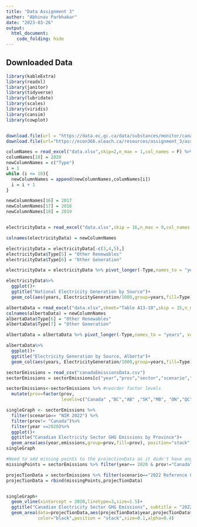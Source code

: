 ```yaml
---
title: "Data Assignment 3"
author: "Abhinav Parbhakar"
date: "2023-03-26"
output: 
  html_document: 
    code_folding: hide
---
```

## Downloaded Data
```r

library(kableExtra)
library(readxl)
library(janitor)
library(tidyverse)
library(lubridate)
library(scales)
library(viridis)
library(cansim)
library(cowplot)


download.file(url = "https://data.ec.gc.ca/data/substances/monitor/canada-s-official-greenhouse-gas-inventory/C-Tables-Electricity-Canada-Provinces-Territories/EN_Electricity_Can_Prov_Terr.xlsx", destfile = "data.xlsx", mode = "wb")
download.file(url="https://econ366.aleach.ca/resources/assignment_3/assignment_3_projections.csv", destfile="canadaEmissionsData.csv", mode="wb")
```

```r
columNames = read_excel("data.xlsx",skip=2,n_max = 1,col_names = F) %>% clean_names()
columNames[18] = 2020
newColumnNames = c("Type")
i = 1
while (i <= 18){
  newColumnNames = append(newColumnNames,columNames[i])
  i = i + 1
}

newColumnNames[16] = 2017
newColumnNames[17] = 2018
newColumnNames[18] = 2019


electricityData = read_excel("data.xlsx",skip = 16,n_max = 9,col_names = F ) %>% clean_names()

colnames(electricityData) = newColumnNames

electricityData = electricityData[-c(3,4,5),]
electricityData$Type[5] = "Other Renewables"
electricityData$Type[6] = "Other Generation"

electricityData = electricityData %>% pivot_longer(-Type,names_to = "years", values_to = "ElectricityGeneration")

electricityData%>%
  ggplot()+
  ggtitle("National Electricity Generation by Source")+
  geom_col(aes(years, ElectricityGeneration/1000,group=years,fill=Type),color="black",linewidth=.25,width = 0.8)

albertaData = read_excel("data.xlsx",sheet="Table A13-10",skip = 15,n_max = 7,col_names = F ) %>% clean_names()
colnames(albertaData) = newColumnNames
albertaData$Type[6] = "Other Renewables"
albertaData$Type[7] = "Other Generation"

albertaData = albertaData %>% pivot_longer(-Type,names_to = "years", values_to = "ElectricityGeneration")

albertaData%>%
  ggplot()+
  ggtitle("Electricity Generation by Source, Alberta")+
  geom_col(aes(years, ElectricityGeneration/1000,group=years,fill=Type),color="black",linewidth=.25,width = 0.9)

```

```r
sectorEmissions = read_csv("canadaEmissionsData.csv")
sectorEmissions = sectorEmissions[c("year","prov","sector","scenario","emissions")]

sectorEmissions<-sectorEmissions %>% #reorder factor levels
  mutate(prov=factor(prov, 
                     levels=c("Canada" ,"BC","AB" ,"SK","MB", "ON","QC","ATL","TERR"  )))

singleGraph <- sectorEmissions %>%
  filter(scenario== "NIR 2022") %>%
  filter(prov!= "Canada")%>%
  filter(year <=2020)%>%
  ggplot()+
  ggtitle("Canadian Electricity Sector GHG Emissions by Province")+
  geom_area(aes(year,emissions,group=prov,fill=prov), position="stack", color="black", linewidth=0.5,alpha=4)
singleGraph

#Need to add missing points to the projectionData as it didn't have any data points for 2020 to bind it
missingPoints = sectorEmissions %>% filter(year== 2020 & prov!="Canada" & scenario=="NIR 2022")

projecTionData = sectorEmissions %>% filter(scenario=="2022 Reference Case" & prov!= "Canada" & emissions > 0)
projecTionData = rbind(missingPoints,projecTionData)


singleGraph+
  geom_vline(xintercept = 2020,linetype=3,size=1.5)+
  ggtitle("Canadian Electricity Sector GHG Emissions", subtitle = "2022 NIR levels and 2022 Reference Case projections")+
  geom_area(data=projecTionData,aes(projecTionData$year,projecTionData$emissions,group=projecTionData$prov,fill=projecTionData$prov),
            color="black",position = "stack",size=0.1,alpha=0.4)
  

```

